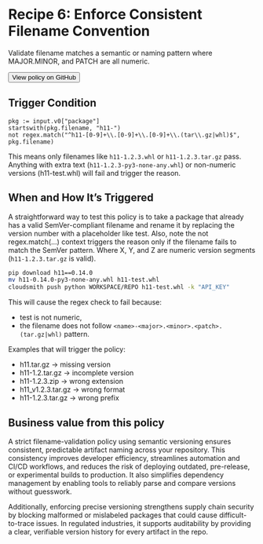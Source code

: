 
# Recipe 6: Enforce Consistent Filename Convention

Validate filename matches a semantic or naming pattern where MAJOR.MINOR, and PATCH are all numeric.

<RemoteCodeBlock
  lang="rego"
  src="https://raw.githubusercontent.com/cloudsmith-io/rego-recipes/refs/heads/main/recipe-6/policy.rego"
/>

<Button href="https://github.com/cloudsmith-io/rego-recipes/blob/main/recipe-1/policy.rego" withArrow>
   <Icon title="View" name="github"/>
   View policy on GitHub
  </Button>

## Trigger Condition

```rego
pkg := input.v0["package"]
startswith(pkg.filename, "h11-")
not regex.match("^h11-[0-9]+\\.[0-9]+\\.[0-9]+\\.(tar\\.gz|whl)$", pkg.filename)
```

This means only filenames like `h11-1.2.3.whl` or `h11-1.2.3.tar.gz` pass. 
Anything with extra text (`h11-1.2.3-py3-none-any.whl`) or non-numeric versions (h11-test.whl) will fail and trigger the reason.

## When and How It’s Triggered

A straightforward way to test this policy is to take a package that already has a valid SemVer-compliant filename and rename it by replacing the version number with a placeholder like test. Also, note the not regex.match(...) context triggers the reason only if the filename fails to match the SemVer pattern. Where X, Y, and Z are numeric version segments (`h11-1.2.3.tar.gz` is valid).

```bash
pip download h11==0.14.0
mv h11-0.14.0-py3-none-any.whl h11-test.whl
cloudsmith push python WORKSPACE/REPO h11-test.whl -k "API_KEY"
```

This will cause the regex check to fail because:
- test is not numeric,
- the filename does not follow `<name>-<major>.<minor>.<patch>.(tar.gz|whl)` pattern.

Examples that will trigger the policy:

- h11.tar.gz → missing version
- h11-1.2.tar.gz → incomplete version
- h11-1.2.3.zip → wrong extension
- h11_v1.2.3.tar.gz → wrong format
- h11-1.2.3.tar.gz → wrong prefix

## Business value from this policy

A strict filename-validation policy using semantic versioning ensures consistent, predictable artifact naming across your repository. This consistency improves developer efficiency, streamlines automation and CI/CD workflows, and reduces the risk of deploying outdated, pre-release, or experimental builds to production. It also simplifies dependency management by enabling tools to reliably parse and compare versions without guesswork.

Additionally, enforcing precise versioning strengthens supply chain security by blocking malformed or mislabeled packages that could cause difficult-to-trace issues. In regulated industries, it supports auditability by providing a clear, verifiable version history for every artifact in the repo.
